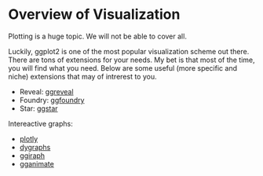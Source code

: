 # Overview of Visualization

Plotting is a huge topic. We will not be able to cover all. 

Luckily, ggplot2 is one of the most popular visualization scheme out there. There are tons of extensions for your needs. My bet is that most of the time, you will find what you need. Below are some useful (more specific and niche) extensions that may of intrerest to you.

- Reveal: [ggreveal](https://www.weverthon.com/ggreveal/)
- Foundry: [ggfoundry](https://github.com/cgoo4/ggfoundry/)
- Star: [ggstar](https://github.com/xiangpin/ggstar)


Intereactive graphs:

- [plotly](https://plotly.com/r/)
- [dygraphs](https://rstudio.github.io/dygraphs/)
- [ggiraph](https://davidgohel.github.io/ggiraph/index.html)
- [gganimate](https://gganimate.com/)
